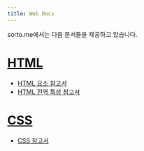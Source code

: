 ```yaml
---
title: Web Docs
---
```


sorto.me에서는 다음 문서들을 제공하고 있습니다.

# [HTML](./Web/HTML)

- [HTML 요소 참고서](./Web/HTML/Element)
- [HTML 전역 특성 참고서](./Web/HTML/Global_attributes)

# [CSS](./Web/CSS)

- [CSS 참고서](./Web/CSS/Reference)
